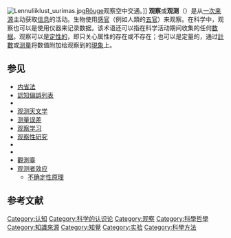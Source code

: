 {{for2|1946年上海雜誌|《[[观察_(杂志)|观察]]》|2002年美國中文網刊|[[观察网|观察网]]}}

{{NoteTA
|G1 = Physics
}}
[[File:Lennuliiklust_uurimas.jpg|thumbnail]][[Rõuge|Rõuge]]观察空中交通。]]
'''观察'''或'''观测'''（{{lang-en|Observation}}）是从[[一次文献|一次来源]]主动获取[[信息|信息]]的活动。生物使用[[感官|感官]]（例如人類的[[五官|五官]]）来观察。在科学中，观察也可以是使用仪器来记录数据。该术语还可以指在科学活动期间收集的任何[[数据|数据]]。观察可以是[[Quality_(philosophy)|定性的]]，即只关心属性的存在或不存在；也可以是定量的，通过[[計數|計數]]或[[量度|测量]]将数值附加给观察到的[[現象|現象]]上。

==参见==
* [[内省法|内省法]]
* [[認知偏誤列表|認知偏誤列表]]
* {{le|自然观察|Naturalistic observation}}
* [[观测天文学|观测天文学]]
* [[测量误差|测量误差]]
* [[观察学习|观察学习]]
* [[观察性研究|观察性研究]]
* {{le|可观测的量|Observable quantity}}
* {{le|观测和测量|Observations and Measurements}}
* [[觀測臺|觀測臺]]
* [[观测者效应|观测者效应]]
** [[不确定性原理|不确定性原理]]

==参考文献==
{{Commons category|Observation}}
{{Reflist}}

{{Library resources box
|by=no
|onlinebooks=no
|others=no
|about=yes
|label=Observation}}
{{科學哲學}}

[[Category:认知|Category:认知]]
[[Category:科学的认识论|Category:科学的认识论]]
[[Category:观察|Category:观察]]
[[Category:科學哲學|Category:科學哲學]]
[[Category:知識來源|Category:知識來源]]
[[Category:知覺|Category:知覺]]
[[Category:实验|Category:实验]]
[[Category:科學方法|Category:科學方法]]